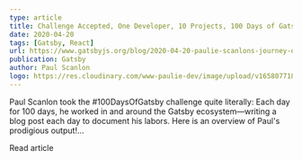 ```yaml
---
type: article
title: Challenge Accepted, One Developer, 10 Projects, 100 Days of Gatsby
date: 2020-04-20
tags: [Gatsby, React]
url: https://www.gatsbyjs.org/blog/2020-04-20-paulie-scanlons-journey-of-100-days/
publication: Gatsby
author: Paul Scanlon
logo: https://res.cloudinary.com/www-paulie-dev/image/upload/v1658077182/paulie.dev/Logos/gatsby-logo_dgbkjm.png
---
```


Paul Scanlon took the #100DaysOfGatsby challenge quite literally: Each day for 100 days, he worked in and around the
Gatsby ecosystem—writing a blog post each day to document his labors. Here is an overview of Paul's prodigious
output!...

<Cta href='https://www.gatsbyjs.org/blog/2020-04-20-paulie-scanlons-journey-of-100-days'>
  Read article
</Cta>
